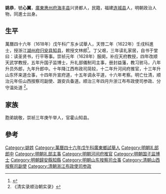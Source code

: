 '''姚恭'''，號'''心翼'''，[[廣東|廣東]][[惠州府|惠州府]][[海丰县|海丰县]]兴贤都人，民籍，福建[[连城县|连城县]]人，明朝政治人物，同進士出身。

==生平==
萬曆四十六年（1618年）戊午科广东乡试舉人，天啓二年（1622年）壬戌科進士，授浙江[[湖州府|湖州府]][[归安县|归安县]][[知县|知县]]，敕授文林郎<ref>{{cite news|title=海陆丰进士名录|url=http://www.hfarc.gov.cn/news/html/?1448.html|accessdate=2013-08-22|newspaper=海丰档案信息网|deadurl=yes|archiveurl=https://archive.is/20130819091205/http://www.hfarc.gov.cn/news/html/?1448.html|archivedate=2013-08-19}}</ref>。丁父艰，三年读礼家居，自书于堂曰：读圣贤书，行平等事。崇祯元年（1628年）服阕，补应天府教授，四年改顺天武学教授，五年升国子监博士，升礼部儀制司主事，册封益藩，教习驸马，八年升员外郎，九年升郎中。十年降江西布政司简较，十二年升河间府推官，十三年升山东怀来道佥事，十四年升宣府道，十五年调永平道，十六年考察。明亡仕清，顺治元年任山西按察司副使、潞安兵备道。顺治三年四月升浙江布布政使司参政、分守温处道 <ref>《清实录顺治朝实录》</ref>。

== 家族 ==
胞弟姚敬，崇祯三年庚午举人，官霍山知县。

==參考==
{{reflist}}

{{天啓二年壬戌科殿試金榜}}

{{Authority control}}

{{DEFAULTSORT:Yao姚}}
[[Category:姚姓|Category:姚姓]]
[[Category:萬曆四十六年戊午科廣東鄉試舉人|Category:萬曆四十六年戊午科廣東鄉試舉人]]
[[Category:明朝礼部郎中|Category:明朝礼部郎中]]
[[Category:明朝礼部主事|Category:明朝礼部主事]]
[[Category:明朝河间府推官|Category:明朝河间府推官]]
[[Category:明朝国子监博士|Category:明朝国子监博士]]
[[Category:明朝歸安縣知縣|Category:明朝歸安縣知縣]]
[[Category:明朝山东按察司佥事|Category:明朝山东按察司佥事]]
[[Category:清朝山西按察司副使|Category:清朝山西按察司副使]]
[[Category:清朝浙江布政使司参政|Category:清朝浙江布政使司参政]]


{{明朝人物小作品}}